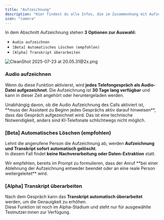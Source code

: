 ```yaml
---
title: "Aufzeichnung"
description: "Hier findest du alle Infos, die im Zusammenhang mit Aufzeichnungen währen den Gesprächen steht."
icon: "camera"
---
```


In dem Abschnitt Aufzeichnung stehen **3 Optionen zur Auswahl:**

- `Audio aufzeichnen`
- `[Beta] Automatisches Löschen (empfohlen)`
- `[Alpha] Transkript überarbeiten`

![CleanShot 2025-07-23 at 20.05.31@2x.png](/images/CleanShot2025-07-23at20.05.31@2x.png)

### Audio aufzeichnen

Wenn du diese Funktion aktivierst, wird **jedes Telefongespräch als Audio-Datei aufgezeichnet**. Die Aufzeichnung ist **30 Tage lang verfügbar** und kann in dieser Zeit angehört oder heruntergeladen werden.

<Warning>
  Unabhängig davon, ob die Audio Aufzeichnung des Calls aktiviert ist, **muss der Assistent zu Beginn jedes Gesprächs aktiv darauf hinweisen**, dass das Gespräch aufgezeichnet wird. Das ist eine technische Notwendigkeit, anders sind KI-Telefonate schlichtwegs nicht möglich.
</Warning>

### [Beta] Automatisches Löschen (empfohlen)

Lehnt die angerufene Person die Aufzeichnung ab, werden **Aufzeichnung und Transkript sofort automatisch gelöscht**.\
In diesem Fall findet **keine Nachverarbeitung oder Daten-Extraktion** statt.

<Tip>
  Wir empfehlen, bereits im Prompt zu formulieren, dass der Anruf **bei einer Ablehnung der Aufzeichnung entweder beendet oder an eine reale Person weitergeleitet** wird.
</Tip>

### [Alpha] Transkript überarbeiten

Nach dem Gespräch kann das **Transkript automatisch überarbeitet** werden, um die Genauigkeit zu erhöhen.\
Diese Funktion ist noch im Alpha-Stadium und steht nur für ausgewählte Testnutzer:innen zur Verfügung.